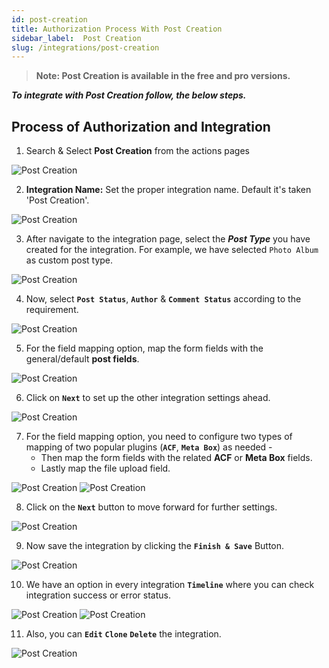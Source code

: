 ```yaml
---
id: post-creation
title: Authorization Process With Post Creation
sidebar_label:  Post Creation
slug: /integrations/post-creation
---
```


> **Note: Post Creation is available in the free and pro versions.**

***To integrate with Post Creation follow, the below steps.***


## Process of Authorization and Integration

1.	Search & Select **Post Creation** from the actions pages
 <Image src="actions/post-creation/search-and-select" alt="Post Creation" w="1020" h="350" />

2. **Integration Name:** Set the proper integration name. Default it's taken 'Post Creation'.
 <Image src="actions/post-creation/default-integration-name" alt="Post Creation" w="1020" h="350" />

3. After navigate to the integration page, select the ***Post Type*** you have created for the integration. For example, we have selected `Photo Album` as custom post type. 

 <Image src="actions/post-creation/select-post-type" alt="Post Creation" w="1020" h="350" />

4. Now, select **`Post Status`**, **`Author`** & **`Comment Status`** according to the requirement.
 <Image src="actions/post-creation/status-author-comment" alt="Post Creation" w="1020" h="350" />

5. For the field mapping option, map the form fields with the general/default **post fields**. 
 <Image src="actions/post-creation/post-fields-mapping" alt="Post Creation" w="1020" h="350" />

6. Click on **`Next`** to set up the other integration settings ahead.
 <Image src="actions/post-creation/next-page" alt="Post Creation" w="1020" h="350" />

7.	For the field mapping option, you need to configure two types of mapping of two popular plugins (**`ACF`**, **`Meta Box`**) as needed -
    -	Then map the form fields with the related **ACF** or **Meta Box** fields.
    -	Lastly map the file upload field.
 <Image src="actions/post-creation/acf-field-mapping" alt="Post Creation" w="1020" h="350" />
 <Image src="actions/post-creation/meta-box-field-mapping" alt="Post Creation" w="1020" h="350" />

8.	Click on the **`Next`** button to move forward for further settings.
 <Image src="actions/post-creation/move-to-forward" alt="Post Creation" w="1020" h="350" />

9.	Now save the integration by clicking the **`Finish & Save`** Button.
 <Image src="actions/post-creation/finish-and-save" alt="Post Creation" w="1020" h="350" />

10. We have an option in every integration **`Timeline`** where you can check integration success or error status.
 <Image src="actions/post-creation/post-creation-timeline" alt="Post Creation" w="1020" h="350" />
 <Image src="actions/post-creation/post-creation-log" alt="Post Creation" w="1020" h="350" />

11. Also, you can **`Edit`** **`Clone`** **`Delete`** the integration.

 <Image src="actions/post-creation/post-creation-option" alt="Post Creation" w="1020" h="350" />


<Feedback/>